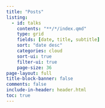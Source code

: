 ```yaml
---
title: "Posts"
listing:
  - id: talks
    contents: "**/*/index.qmd"
    type: grid
    fields: [date, title, subtitle]
    sort: "date desc"
    categories: cloud
    sort-ui: true
    filter-ui: true
    page-size: 36     
page-layout: full
title-block-banner: false
comments: false
include-in-header: header.html  
toc: true
---
```



::: {#posts}
:::